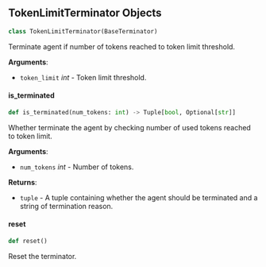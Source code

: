 <a id="camel.terminators.token_limit_terminator"></a>

<a id="camel.terminators.token_limit_terminator.TokenLimitTerminator"></a>

## TokenLimitTerminator Objects

```python
class TokenLimitTerminator(BaseTerminator)
```

Terminate agent if number of tokens reached to token limit threshold.

**Arguments**:

- `token_limit` _int_ - Token limit threshold.

<a id="camel.terminators.token_limit_terminator.TokenLimitTerminator.is_terminated"></a>

#### is\_terminated

```python
def is_terminated(num_tokens: int) -> Tuple[bool, Optional[str]]
```

Whether terminate the agent by checking number of
used tokens reached to token limit.

**Arguments**:

- `num_tokens` _int_ - Number of tokens.
  

**Returns**:

- `tuple` - A tuple containing whether the agent should be
  terminated and a string of termination reason.

<a id="camel.terminators.token_limit_terminator.TokenLimitTerminator.reset"></a>

#### reset

```python
def reset()
```

Reset the terminator.

